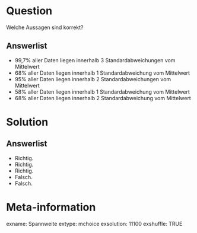 
Question
======== 

Welche Aussagen sind korrekt? 

Answerlist
----------

* 99,7% aller Daten liegen innerhalb 3 Standardabweichungen vom Mittelwert
* 68% aller Daten liegen innerhalb 1 Standardabweichung vom Mittelwert
* 95% aller Daten liegen innerhalb 2 Standardabweichungen vom Mittelwert
* 58% aller Daten liegen innerhalb 1 Standardabweichung vom Mittelwert
* 68% aller Daten liegen innerhalb 2 Standardabweichung vom Mittelwert

Solution
========

Answerlist
----------

* Richtig.
* Richtig.
* Richtig.
* Falsch.
* Falsch.

Meta-information
================
exname: Spannweite
extype: mchoice 
exsolution: 11100
exshuffle: TRUE
